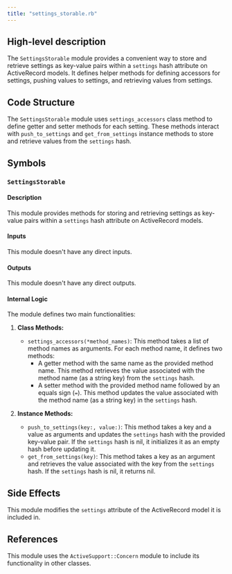 ```yaml
---
title: "settings_storable.rb"
---
```


## High-level description
The `SettingsStorable` module provides a convenient way to store and retrieve settings as key-value pairs within a `settings` hash attribute on ActiveRecord models. It defines helper methods for defining accessors for settings, pushing values to settings, and retrieving values from settings.

## Code Structure
The `SettingsStorable` module uses `settings_accessors` class method to define getter and setter methods for each setting. These methods interact with `push_to_settings` and `get_from_settings` instance methods to store and retrieve values from the `settings` hash.

## Symbols

### `SettingsStorable`
#### Description
This module provides methods for storing and retrieving settings as key-value pairs within a `settings` hash attribute on ActiveRecord models.

#### Inputs
This module doesn't have any direct inputs.

#### Outputs
This module doesn't have any direct outputs.

#### Internal Logic
The module defines two main functionalities:

1. **Class Methods:**
    - `settings_accessors(*method_names)`: This method takes a list of method names as arguments. For each method name, it defines two methods:
        - A getter method with the same name as the provided method name. This method retrieves the value associated with the method name (as a string key) from the `settings` hash.
        - A setter method with the provided method name followed by an equals sign (`=`). This method updates the value associated with the method name (as a string key) in the `settings` hash.

2. **Instance Methods:**
    - `push_to_settings(key:, value:)`: This method takes a key and a value as arguments and updates the `settings` hash with the provided key-value pair. If the `settings` hash is nil, it initializes it as an empty hash before updating it.
    - `get_from_settings(key)`: This method takes a key as an argument and retrieves the value associated with the key from the `settings` hash. If the `settings` hash is nil, it returns nil.

## Side Effects
This module modifies the `settings` attribute of the ActiveRecord model it is included in.

## References
This module uses the `ActiveSupport::Concern` module to include its functionality in other classes.
